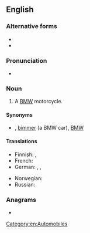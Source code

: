 {{also|Beemer|beamer}}
==English==
{{wikipedia}}

===Alternative forms===
* {{l|en|Beemer}}
* {{l|en|Beamer}}

===Pronunciation===
* {{audio|En-au-beemer.ogg|Audio (AU)|lang=en}}

===Noun===
{{en-noun}}

# {{lb|en|slang}} A [[BMW]] motorcycle.

====Synonyms====
* {{sense|BMW}} {{l|en|beamer}}, [[bimmer]] (a BMW car), [[BMW]]

====Translations====
{{trans-top|slang term for a BMW car or motorcycle}}
* Finnish: {{t+|fi|bemari}}, {{t|fi|bemu}}
* French: {{qualifier|colloquial}} {{t+|fr|BM|f}}
* German: {{qualifier|colloquial}} {{t|de|BüMW}}, {{t+|de|Brenner}}, {{t|de|BähmWähh}}
{{trans-mid}}
* Norwegian: {{t|no|beamer|m}}
* Russian: {{t+|ru|бу́мер|m}}
{{trans-bottom}}

===Anagrams===
* {{anagrams|en|a=beeemr|Embree}}

[[Category:en:Automobiles]]